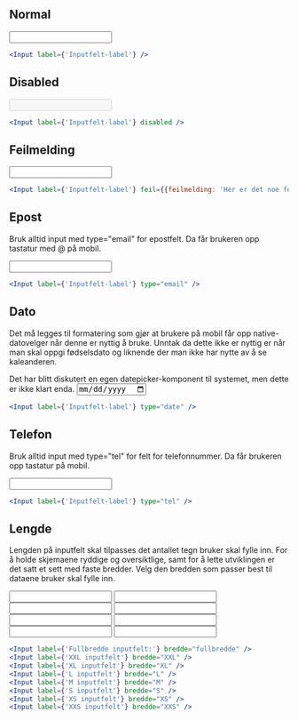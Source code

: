 
## Normal

<Example>
    <Input label={'Inputfelt-label'} />
</Example>

```jsx
<Input label={'Inputfelt-label'} />
```

## Disabled

<Example>
    <Input label={'Inputfelt-label'} disabled />
</Example>

```jsx
<Input label={'Inputfelt-label'} disabled />
```

## Feilmelding

<Example>
    <Input label={'Inputfelt-label'} feil={{feilmelding: 'Her er det noe feil'}} />
</Example>

```jsx
<Input label={'Inputfelt-label'} feil={{feilmelding: 'Her er det noe feil'}} disabled />
```

## Epost

Bruk alltid input med type="email" for epostfelt. Da får brukeren opp tastatur med @ på mobil.

<Example>
    <Input label={'E-post:'} type="email" />
</Example>

```jsx
<Input label={'Inputfelt-label'} type="email" />
```

## Dato

Det må legges til formatering som gjør at brukere på mobil får opp native-datovelger når denne 
er nyttig å bruke. Unntak da dette ikke er nyttig er når man skal oppgi fødselsdato og liknende 
der man ikke har nytte av å se kaleanderen.

<Alertstripe type="info">
    Det har blitt diskutert en egen datepicker-komponent til systemet, men dette er ikke klart enda.
</Alertstripe>

<Example>
    <Input label={'Dato:'} type="date" />
</Example>

```jsx
<Input label={'Inputfelt-label'} type="date" />
```

## Telefon

Bruk alltid input med type="tel" for felt for telefonnummer. Da får brukeren opp tastatur på mobil.

<Example>
    <Input label={'Telefon:'} type="tel" />
</Example>

```jsx
<Input label={'Inputfelt-label'} type="tel" />
```

## Lengde

Lengden på inputfelt skal tilpasses det antallet tegn bruker skal fylle inn. For å holde skjemaene
ryddige og oversiktlige, samt for å lette utviklingen er det satt et sett med faste bredder. Velg
den bredden som passer best til dataene bruker skal fylle inn.

<Example>
    <Input label={'Fullbredde inputfelt:'} bredde="fullbredde" />
    <Input label={'XXL inputfelt'} bredde="XXL" />
    <Input label={'XL inputfelt'} bredde="XL" />
    <Input label={'L inputfelt'} bredde="L" />
    <Input label={'M inputfelt'} bredde="M" />
    <Input label={'S inputfelt'} bredde="S" />
    <Input label={'XS inputfelt'} bredde="XS" />
    <Input label={'XXS inputfelt'} bredde="XXS" />
</Example>

```jsx
<Input label={'Fullbredde inputfelt:'} bredde="fullbredde" />
<Input label={'XXL inputfelt'} bredde="XXL" />
<Input label={'XL inputfelt'} bredde="XL" />
<Input label={'L inputfelt'} bredde="L" />
<Input label={'M inputfelt'} bredde="M" />
<Input label={'S inputfelt'} bredde="S" />
<Input label={'XS inputfelt'} bredde="XS" />
<Input label={'XXS inputfelt'} bredde="XXS" />
```